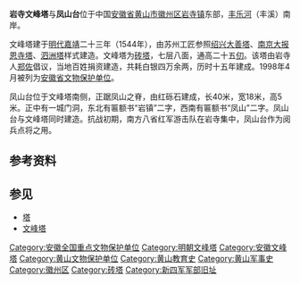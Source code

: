 {{coord|29|49|49|N|118|20|35|E|display=title|scale:10000}}
{{文物保护单位
| 级别 = 全国
| 名称 = 岩寺新四军军部旧址
| 子项 = 文峰塔、凤山台
| 图片 = Huizhou Yansi Wenfeng Ta yu Fengshan Tai 2016.11.13 15-22-54.jpg
| 所在 = [[安徽省|安徽省]][[黄山市|黄山市]][[徽州区|徽州区]]
| 分类 = 近现代重要史迹及代表性建筑
| 时代 = 1938年
| 编号 = 7-1744-5-137
| 登录 = 2013年3月5日
}}
'''岩寺文峰塔'''与'''凤山台'''位于中国[[安徽省|安徽省]][[黄山市|黄山市]][[徽州区|徽州区]][[岩寺镇|岩寺镇]]东部，[[丰乐河|丰乐河]]（丰溪）南岸。

文峰塔建于[[明代|明代]][[嘉靖|嘉靖]]二十三年（1544年），由苏州工匠参照[[绍兴|绍兴]][[大善塔|大善塔]]、[[南京|南京]][[大报恩寺塔|大报恩寺塔]]、[[泗洲塔|泗洲塔]]样式建造。文峰塔为[[砖塔|砖塔]]，七层八面，通高二十五[[仞|仞]]。该塔由岩寺人[[郑佐|郑佐]]倡议，当地百姓捐资建造，共耗白银四万余两，历时十五年建成。1998年4月被列为[[安徽省文物保护单位|安徽省文物保护单位]]。

凤山台位于文峰塔南侧，正踞凤山之脊，由红砾石建成，长40米，宽18米，高5米。正中有一城门洞，东北有匾额书“岩镇”二字，西南有匾额书“凤山”二字。凤山台与文峰塔同时建造。抗战初期，南方八省红军游击队在岩寺集中，凤山台作为阅兵点将之用。

{{Gallery
|width = 300
|height = 
|lines = 1
|File:Yansi 5428.jpg|
|File:Huizhou Yansi Wenfeng Ta yu Fengshan Tai 2016.11.13 15-32-39.jpg|
|File:Huizhou Yansi Wenfeng Ta yu Fengshan Tai 2016.11.13 15-24-45.jpg|
|File:Huizhou Yansi Wenfeng Ta yu Fengshan Tai 2016.11.13 15-27-32.jpg|
}}

==参考资料==
{{reflist}}

==参见==
*[[塔|塔]]
*[[文峰塔|文峰塔]]

{{安徽全国重点文物保护单位}}

{{DEFAULTSORT:Yan}}
[[Category:安徽全国重点文物保护单位|Category:安徽全国重点文物保护单位]]
[[Category:明朝文峰塔|Category:明朝文峰塔]]
[[Category:安徽文峰塔|Category:安徽文峰塔]]
[[Category:黄山文物保护单位|Category:黄山文物保护单位]]
[[Category:黄山教育史|Category:黄山教育史]]
[[Category:黄山军事史|Category:黄山军事史]]
[[Category:徽州区|Category:徽州区]]
[[Category:砖塔|Category:砖塔]]
[[Category:新四军军部旧址|Category:新四军军部旧址]]